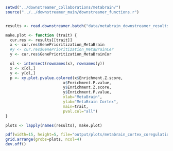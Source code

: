 ```r
setwd("../downstreamer_collaborations/metabrain/")
source("../../downstreamer_main/downstreamer_functions.r")


results <- read.downstreamer.batch("data/metabrain_downstreamer_results_with_cerebellum/", potential_traits=c("GenePrioritization_MetaBrain", "GenePrioritization_MetaBrainCor", "GenePrioritization_MetaBrainCer"), USE.CACHE = F )

```



```r

make.plot <- function (trait) {
  cur.res <- results[[trait]]
  x <- cur.res$GenePrioritization_MetaBrain
  #y <- cur.res$GenePrioritization_MetaBrainCer
  y <- cur.res$GenePrioritization_MetaBrainCor

  ol <- intersect(rownames(x), rownames(y))
  x <- x[ol,]
  y <- y[ol,]
  p <- xy.plot.pvalue.colored(x$Enrichment.Z.score,
                         x$Enrichment.P.value,
                         y$Enrichment.Z.score,
                         y$Enrichment.P.value,
                         xlab="MetaBrain",
                         ylab="MetaBrain Cortex",
                         main=trait,
                         pval.col="all")
}

plots <- lapply(names(results), make.plot)

pdf(width=15, height=5, file="output/plots/metabrain_cortex_coregulation_comparision.pdf")
grid.arrange(grobs=plots, ncol=4)
dev.off()
```

